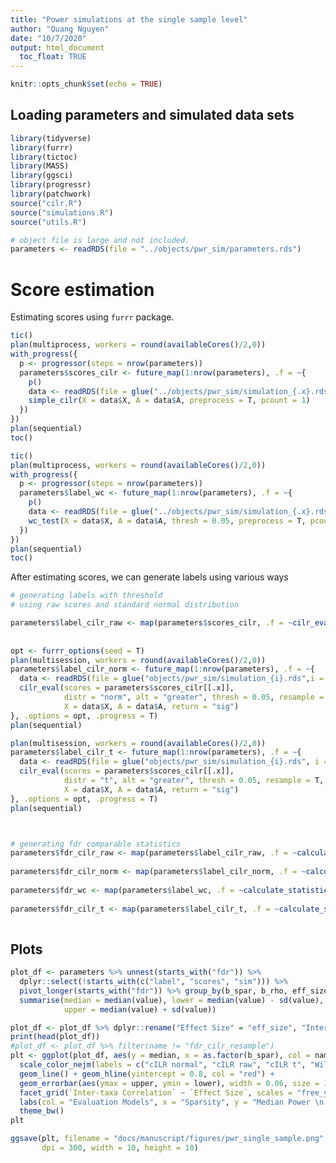 ```yaml
---
title: "Power simulations at the single sample level"
author: "Quang Nguyen"
date: "10/7/2020"
output: html_document
  toc_float: TRUE
---
```


```r
knitr::opts_chunk$set(echo = TRUE)
```

## Loading parameters and simulated data sets  

```r
library(tidyverse)
library(furrr)
library(tictoc)
library(MASS)
library(ggsci)
library(progressr)
library(patchwork)
source("cilr.R")
source("simulations.R")
source("utils.R")

# object file is large and not included. 
parameters <- readRDS(file = "../objects/pwr_sim/parameters.rds")
```

# Score estimation 

Estimating scores using `furrr` package.  

```r
tic()
plan(multiprocess, workers = round(availableCores()/2,0))
with_progress({
  p <- progressor(steps = nrow(parameters))
  parameters$scores_cilr <- future_map(1:nrow(parameters), .f = ~{
    p()
    data <- readRDS(file = glue("../objects/pwr_sim/simulation_{.x}.rds"))
    simple_cilr(X = data$X, A = data$A, preprocess = T, pcount = 1)
  })
})
plan(sequential)
toc()

tic()
plan(multiprocess, workers = round(availableCores()/2,0))
with_progress({
  p <- progressor(steps = nrow(parameters))
  parameters$label_wc <- future_map(1:nrow(parameters), .f = ~{
    p()
    data <- readRDS(file = glue("../objects/pwr_sim/simulation_{.x}.rds"))
    wc_test(X = data$X, A = data$A, thresh = 0.05, preprocess = T, pcount = 1, alt = "greater")
  })
})
plan(sequential)
toc()

```

After estimating scores, we can generate labels using various ways 
```r
# generating labels with threshold 
# using raw scores and standard normal distribution  

parameters$label_cilr_raw <- map(parameters$scores_cilr, .f = ~cilr_eval(scores = .x, alt = "greater", 
                                                                         thresh = 0.05, resample = F, 
                                                                         return = "sig"))
opt <- furrr_options(seed = T)
plan(multisession, workers = round(availableCores()/2,0))
parameters$label_cilr_norm <- future_map(1:nrow(parameters), .f = ~{
  data <- readRDS(file = glue("objects/pwr_sim/simulation_{i}.rds",i = .x))
  cilr_eval(scores = parameters$scores_cilr[[.x]], 
            distr = "norm", alt = "greater", thresh = 0.05, resample = T, 
            X = data$X, A = data$A, return = "sig")
}, .options = opt, .progress = T)
plan(sequential)

plan(multisession, workers = round(availableCores()/2,0))
parameters$label_cilr_t <- future_map(1:nrow(parameters), .f = ~{
  data <- readRDS(file = glue("objects/pwr_sim/simulation_{i}.rds", i = .x))
  cilr_eval(scores = parameters$scores_cilr[[.x]], 
            distr = "t", alt = "greater", thresh = 0.05, resample = T, 
            X = data$X, A = data$A, return = "sig")
}, .options = opt, .progress = T)
plan(sequential)



# generating fdr comparable statistics 
parameters$fdr_cilr_raw <- map(parameters$label_cilr_raw, .f = ~calculate_statistic(eval = "pwr", pred = .x, 
                                                                                    true = rep(1, length(.x))))
parameters$fdr_cilr_norm <- map(parameters$label_cilr_norm, .f = ~calculate_statistic(eval = "pwr", pred = .x, 
                                                                                      true = rep(1, length(.x))))
parameters$fdr_wc <- map(parameters$label_wc, .f = ~calculate_statistic(eval = "pwr", pred = .x, 
                                                                        true = rep(1, length(.x))))
parameters$fdr_cilr_t <- map(parameters$label_cilr_t, .f = ~calculate_statistic(eval = "pwr", pred = .x,
                                                                                true = rep(1, length(.x))))
```



## Plots 

```r
plot_df <- parameters %>% unnest(starts_with("fdr")) %>% 
  dplyr::select(!starts_with(c("label", "scores", "sim"))) %>% 
  pivot_longer(starts_with("fdr")) %>% group_by(b_spar, b_rho, eff_size, name) %>% 
  summarise(median = median(value), lower = median(value) - sd(value), 
            upper = median(value) + sd(value))

plot_df <- plot_df %>% dplyr::rename("Effect Size" = "eff_size", "Inter-taxa Correlation" = "b_rho")
print(head(plot_df))
#plot_df <- plot_df %>% filter(name != "fdr_cilr_resample")
plt <- ggplot(plot_df, aes(y = median, x = as.factor(b_spar), col = name, group = name)) + geom_point(size = 3) +
  scale_color_nejm(labels = c("cILR normal", "cILR raw", "cILR t", "Wilcoxon Rank Sum")) + 
  geom_line() + geom_hline(yintercept = 0.8, col = "red") +
  geom_errorbar(aes(ymax = upper, ymin = lower), width = 0.06, size = 1.2) +
  facet_grid(`Inter-taxa Correlation` ~ `Effect Size`, scales = "free_y", labeller = label_both) +
  labs(col = "Evaluation Models", x = "Sparsity", y = "Median Power \n (100 data sets, N = 1000, alpha = 0.05)") + 
  theme_bw()
plt

ggsave(plt, filename = "docs/manuscript/figures/pwr_single_sample.png", 
       dpi = 300, width = 10, height = 10)
```
